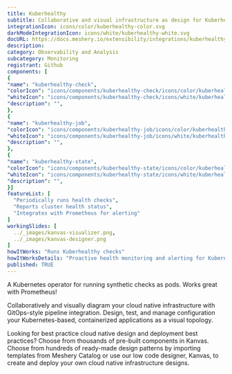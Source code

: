 ```yaml
---
title: Kuberhealthy
subtitle: Collaborative and visual infrastructure as design for Kuberhealthy
integrationIcon: icons/color/kuberhealthy-color.svg
darkModeIntegrationIcon: icons/white/kuberhealthy-white.svg
docURL: https://docs.meshery.io/extensibility/integrations/kuberhealthy
description: 
category: Observability and Analysis
subcategory: Monitoring
registrant: Github
components: [
{
"name": "kuberhealthy-check",
"colorIcon": "icons/components/kuberhealthy-check/icons/color/kuberhealthy-check-color.svg",
"whiteIcon": "icons/components/kuberhealthy-check/icons/white/kuberhealthy-check-white.svg",
"description": "",
},
{
"name": "kuberhealthy-job",
"colorIcon": "icons/components/kuberhealthy-job/icons/color/kuberhealthy-job-color.svg",
"whiteIcon": "icons/components/kuberhealthy-job/icons/white/kuberhealthy-job-white.svg",
"description": "",
},
{
"name": "kuberhealthy-state",
"colorIcon": "icons/components/kuberhealthy-state/icons/color/kuberhealthy-state-color.svg",
"whiteIcon": "icons/components/kuberhealthy-state/icons/white/kuberhealthy-state-white.svg",
"description": "",
}]
featureList: [
  "Periodically runs health checks",
  "Reports cluster health status",
  "Integrates with Prometheus for alerting"
]
workingSlides: [
  ../_images/kanvas-visualizer.png,
  ../_images/kanvas-designer.png
]
howItWorks: "Runs Kuberhealthy checks"
howItWorksDetails: "Proactive health monitoring and alerting for Kubernetes clusters"
published: TRUE
---
```

<p>
A Kubernetes operator for running synthetic checks as pods. Works great with Prometheus!
</p>
<p>
    Collaboratively and visually diagram your cloud native infrastructure with GitOps-style pipeline integration. Design, test, and manage configuration your Kubernetes-based, containerized applications as a visual topology.
</p>
<p>
    Looking for best practice cloud native design and deployment best practices? Choose from thousands of pre-built components in Kanvas. Choose from hundreds of ready-made design patterns by importing templates from Meshery Catalog or use our low code designer, Kanvas, to create and deploy your own cloud native infrastructure designs.
</p>
